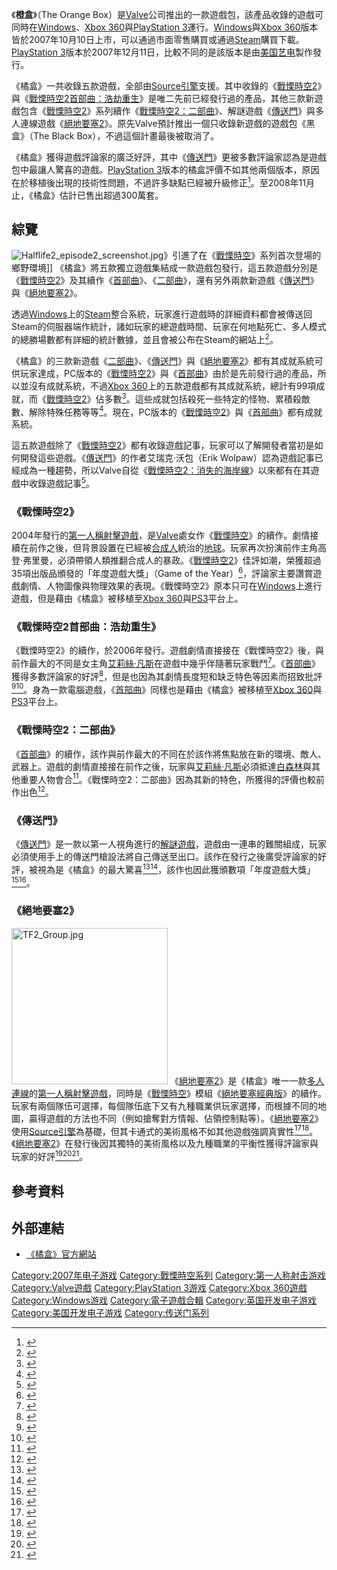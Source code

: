 {{noteTA
| G1=Games
| G2=HalfLife
}}
{{Infobox VG
| title = 橙盒
| image = File:《橙盒》游戏外包装.jpg
| developer = [[Valve|Valve]]
| publisher = [[美国艺电|美国艺电]]（零售）<br />[[Valve|Valve]]（Steam）
| designer=
| engine = [[Source引擎|Source引擎]]
| released = {{collapsible list|title=2007年10月10日|
'''Windows and Xbox 360'''{{Vgrelease|NA|2007年10月10日<ref>{{cite web |title=Pre-Purchase The Orange Box, Play Team Fortress 2 Next Week |last=Twelker |first=Eric |url=http://www.steampowered.com/v/index.php?area=news&id=1186&cc=US |publisher=[[Steam_(content_delivery)|Steam]] |date=2007-09-06 |accessdate=2010-04-17 |archive-date=2008-04-04 |archive-url=https://web.archive.org/web/20080404070842/http://www.steampowered.com/v/index.php?area=news&id=1186&cc=US |dead-url=no }}</ref><ref>{{cite web |title=Valve Uncrates The Orange Box |last=Twelker |first=Eric |url=http://www.steampowered.com/v/index.php?area=news&archive=yes&id=1237&cc=US |publisher=[[Steam_(content_delivery)|Steam]] |date=2007-10-10 |accessdate=2010-04-17 |archive-date=2007-10-16 |archive-url=https://web.archive.org/web/20071016123427/http://steampowered.com/v/index.php?area=news&archive=yes&id=1237&cc=US |dead-url=no }}</ref>|EU|2007年10月19日<ref>{{cite web | url = http://xbox360.ign.com/objects/830/830467.html | title = IGN: The Orange Box | publisher = [[IGN|IGN]] | accessdate = 2010-04-17 | archive-date = 2012-03-21 | archive-url = https://web.archive.org/web/20120321001034/http://xbox360.ign.com/objects/830/830467.html | dead-url = no }}</ref>|AU|2007年10月25日<ref>{{cite web | url = http://www.gamespot.com/news/6181441.html | title = AU Shippin' Out October 25-October 26: Eye of Judgement, The Orange Box and SWAT | publisher = [[GameSpot|GameSpot]] | date =2007-10-22 | accessdate =2010-04-17 | first = James | last = Kozanecki}}</ref>}}'''Windows'''<small>（下載）</small><br />2007年10月9日<ref>{{cite web | url = http://www.tgdaily.com/content/view/34289/98/ | title = Orange Box opens up on Steam | publisher = TGDaily | first = Mark | last = Raby | date = 2008-10-10 | accessdate = 2010-04-17 | archive-date = 2007-12-12 | archive-url = https://web.archive.org/web/20071212165741/http://www.tgdaily.com/content/view/34289/98/ | dead-url = no }}</ref><br />
'''PlayStation 3'''<small>（零售）</small>{{Vgrelease|NA|2007年12月11日|EU|2007年12月11日<ref name="europe11">{{cite web|url=http://www.gamespot.com/ps3/action/halflife2episode2/news.html?sid=6183640&tag=newlyadded;title;1|last=Magrino|first=Tom|title=PS3 Orange Box pops top Dec. 11|publisher=[[GameSpot|GameSpot]]|accessdate=2007-12-10|date=2010-04-17|archive-date=2012-02-12|archive-url=https://www.webcitation.org/65OgncjA8?url=http://www.gamespot.com/news/ps3-orange-box-pops-top-dec-11-6183640|dead-url=no}}</ref>|AU|2007年12月20日<ref>{{cite web | url = http://au.ps3.ign.com/objects/743/743925.html | title = IGN The Orange Box (PS3) | publisher = [[IGN|IGN]] | accessdate = 2010-04-17 | archive-date = 2012-03-28 | archive-url = https://web.archive.org/web/20120328065918/http://au.ps3.ign.com/objects/743/743925.html | dead-url = yes }}</ref>}}
}}
| genre = [[第一人称射击|第一人称射击]]
| modes = [[单人游戏|单人游戏]]、[[多人遊戲|多人遊戲]]
| platforms = [[个人电脑|PC]]、[[Xbox_360|Xbox 360]]、[[PlayStation_3|PlayStation 3]]、[[Mac_OS_X|Mac OS X]]
}}

《'''橙盒'''》（The Orange Box）是[[Valve|Valve]]公司推出的一款遊戲包，該產品收錄的遊戲可同時在[[Windows|Windows]]、[[Xbox_360|Xbox 360]]與[[PlayStation_3|PlayStation 3]]運行。[[Windows|Windows]]與[[Xbox_360|Xbox 360]]版本皆於2007年10月10日上市，可以通過市面零售購買或通過[[Steam|Steam]]購買下載。[[PlayStation_3|PlayStation 3]]版本於2007年12月11日，比較不同的是該版本是由[[美国艺电|美国艺电]]製作發行。

《橘盒》一共收錄五款遊戲，全部由[[Source引擎|Source引擎]]支援。其中收錄的《[[戰慄時空2|戰慄時空2]]》與《[[戰慄時空2首部曲：浩劫重生|戰慄時空2首部曲：浩劫重生]]》是唯二先前已經發行過的產品，其他三款新遊戲包含《[[戰慄時空2|戰慄時空2]]》系列續作《[[戰慄時空2：二部曲|戰慄時空2：二部曲]]》、解謎遊戲《[[傳送門|傳送門]]》與多人連線遊戲《[[絕地要塞2|絕地要塞2]]》。原先Valve預計推出一個只收錄新遊戲的遊戲包《黑盒》（The Black Box），不過這個計畫最後被取消了。

《橘盒》獲得遊戲評論家的廣泛好評，其中《[[傳送門|傳送門]]》更被多數評論家認為是遊戲包中最讓人驚喜的遊戲。[[PlayStation_3|PlayStation 3]]版本的橘盒評價不如其他兩個版本，原因在於移植後出現的技術性問題，不過許多缺點已經被升級修正<ref>{{cite web | url = http://www.shacknews.com/onearticle.x/51865 | title = The Orange Box PS3 Patch Released | accessdate = 2010-04-16 | archive-date = 2013-07-12 | archive-url = https://www.webcitation.org/6I2ux6FmB?url=http://www.shacknews.com/article/51865/the-orange-box-ps3-patch | dead-url = no }}</ref>。至2008年11月止，《橘盒》估計已售出超過300萬套。

== 綜覽 ==
[[File:Halflife2_episode2_screenshot.jpg|left]]》引進了在《[[戰慄時空|戰慄時空]]》系列首次登場的鄉野環境]]
《橘盒》將五款獨立遊戲集結成一款遊戲包發行，這五款遊戲分別是《[[戰慄時空2|戰慄時空2]]》及其續作《[[戰慄時空2首部曲：浩劫重生|首部曲]]》、《[[戰慄時空2：二部曲|二部曲]]》，還有另外兩款新遊戲《[[傳送門|傳送門]]》與《[[絕地要塞2|絕地要塞2]]》。

透過[[Windows|Windows]]上的[[Steam|Steam]]整合系統，玩家進行遊戲時的詳細資料都會被傳送回Steam的伺服器端作統計，諸如玩家的總遊戲時間、玩家在何地點死亡、多人模式的總勝場數都有詳細的統計數據，並且會被公布在Steam的網站上<ref>{{cite web |title=Game and Player Statistics |url=http://www.steampowered.com/v/index.php?area=stats |publisher=[[Valve|Valve]] |date= |accessdate=2010-04-18 |archive-date=2012-03-02 |archive-url=https://www.webcitation.org/65rbu6KoW?url=http://store.steampowered.com/stats/ |dead-url=no }}</ref>。

《橘盒》的三款新遊戲《[[戰慄時空2：二部曲|二部曲]]》、《[[傳送門|傳送門]]》與《[[絕地要塞2|絕地要塞2]]》都有其成就系統可供玩家達成，PC版本的《[[戰慄時空2|戰慄時空2]]》與《[[戰慄時空2首部曲：浩劫重生|首部曲]]》由於是先前發行過的產品，所以並沒有成就系統，不過[[Xbox_360|Xbox 360]]上的五款遊戲都有其成就系統，總計有99項成就，而《[[戰慄時空2|戰慄時空2]]》佔多數<ref>{{cite web |last=Pigna |first=Kris |date=2007-11-09 |url=http://www.1up.com/do/newsStory?cId=3162696 |publisher=[[1Up.com|1Up.com]] |title=99 Achievements in The Orange Box |accessdate=2010-04-18 |archive-date=2007-10-19 |archive-url=https://web.archive.org/web/20071019164227/http://www.1up.com/do/newsStory?cId=3162696 |dead-url=no }}</ref>。這些成就包括殺死一些特定的怪物、累積殺敵數、解除特殊任務等等<ref>{{cite web|url=http://www.xbox360achievements.org/achievements.php?gameID=308|title=Achievements: Half Life 2: The Orange Box|publisher=X360a.org|accessdate=2010-04-18|archive-date=2012-03-18|archive-url=https://web.archive.org/web/20120318112307/http://www.xbox360achievements.org/achievements.php?gameID=308|dead-url=no}}</ref>。現在，PC版本的《[[戰慄時空2|戰慄時空2]]》與《[[戰慄時空2首部曲：浩劫重生|首部曲]]》都有成就系統。

這五款遊戲除了《[[戰慄時空2|戰慄時空2]]》都有收錄遊戲記事，玩家可以了解開發者當初是如何開發這些遊戲。《[[傳送門|傳送門]]》的作者艾瑞克·沃包（Erik Wolpaw）認為遊戲記事已經成為一種趨勢，所以Valve自從《[[戰慄時空2：消失的海岸線|戰慄時空2：消失的海岸線]]》以來都有在其遊戲中收錄遊戲記事<ref>{{cite web | url = http://www.gamasutra.com/view/feature/3585/still_alive_kim_swift_and_erik_.php?page=7 | title = Still Alive: Kim Swift And Erik Wolpaw Talk Portal | publisher = [[Gamasutra|Gamasutra]] | date = 2008-03-25 | accessdate = 2010-04-18 | first = Brandon | last = Sheffield | archive-date = 2021-01-24 | archive-url = https://web.archive.org/web/20210124032133/https://www.gamasutra.com/view/feature/3585/still_alive_kim_swift_and_erik_.php?page=7 | dead-url = no }}</ref>。

=== 《戰慄時空2》 ===
2004年發行的[[第一人稱射擊遊戲|第一人稱射擊遊戲]]，是[[Valve|Valve]]處女作《[[戰慄時空|戰慄時空]]》的續作。劇情接續在前作之後，但背景設置在已經被[[合成人|合成人]]統治的[[地球|地球]]。玩家再次扮演前作主角高登·弗里曼，必須帶領人類推翻合成人的暴政。《[[戰慄時空2|戰慄時空2]]》佳評如潮，榮獲超過35項出版品頒發的「年度遊戲大獎」（Game of the Year）<ref>{{cite web| url = http://www.valvesoftware.com/awards.html| publisher = [[Valve|Valve]]| title = Valve Awards| accessdate = 2010-04-18| archive-date = 2012-10-16| archive-url = https://www.webcitation.org/6BSE3g0eh?url=http://www.valvesoftware.com/awards.html| dead-url = no}}</ref>，評論家主要讚賞遊戲劇情、人物圖像與物理效果的表現。《戰慄時空2》原本只可在[[Windows|Windows]]上進行遊戲，但是藉由《橘盒》被移植至[[Xbox_360|Xbox 360]]與[[PS3|PS3]]平台上。

=== 《戰慄時空2首部曲：浩劫重生》 ===
《戰慄時空2》的續作，於2006年發行。遊戲劇情直接接在《戰慄時空2》後，與前作最大的不同是女主角[[艾莉絲·凡斯|艾莉絲·凡斯]]在遊戲中幾乎伴隨著玩家戰鬥<ref>{{cite web| url=http://www.1up.com/do/feature?cId=3143168| title=''Half-Life 2: Episode One'' Preview| publisher=[[1UP.com|1UP.com]]| accessdate=2010-04-18| archive-date=2006-01-28| archive-url=https://web.archive.org/web/20060128222922/http://1up.com/do/feature?cId=3143168| dead-url=no}}</ref>。《[[戰慄時空2首部曲：浩劫重生|首部曲]]》獲得多數評論家的好評<ref>{{cite web | url=http://www.gamerankings.com/htmlpages2/927314.asp?q=episode%20one | title=Half-Life 2: Episode One Reviews | publisher=[[Game_Rankings|Game Rankings]] | accessdate=2010-04-18 | archive-date=2007-10-17 | archive-url=https://web.archive.org/web/20071017212727/http://www.gamerankings.com/htmlpages2/927314.asp?q=episode%20one | dead-url=no }}</ref>，但是也因為其劇情長度短和缺乏特色等因素而招致批評<ref>{{cite web|last=Jojic|first=Uros|url=http://www.actiontrip.com/reviews/halflife2episodeone.phtml|title=Half-Life 2: Episode One Review|publisher=ActionTrip|date=2006-06-07|accessdate=2010-04-18|deadurl=yes|archiveurl=https://web.archive.org/web/20110404081544/http://www.actiontrip.com/reviews/halflife2episodeone.phtml|archivedate=2011-04-04}}</ref><ref>{{cite web|first=Colin |url=http://www.gamerevolution.com/review/pc/half_life_2_aftermath |title=Episode One review |publisher=Game Revolution |date=2006-06-21 |accessdate=2010-04-18 |deadurl=yes |archiveurl=https://web.archive.org/web/20070927234925/http://www.gamerevolution.com/review/pc/half_life_2_aftermath |archivedate=2007-09-27 }}</ref>。身為一款電腦遊戲，《[[戰慄時空2首部曲：浩劫重生|首部曲]]》同樣也是藉由《橘盒》被移植至[[Xbox_360|Xbox 360]]與[[PS3|PS3]]平台上。

=== 《戰慄時空2：二部曲》 ===
《[[戰慄時空2首部曲：浩劫重生|首部曲]]》的續作，該作與前作最大的不同在於該作將焦點放在新的環境、敵人、武器上。遊戲的劇情直接接在前作之後，玩家與[[艾莉絲·凡斯|艾莉絲·凡斯]]必須抵達[[白森林|白森林]]與其他重要人物會合<ref>{{cite web |last=Bramwell |first=Tom |date=2006-06-06 |url=http://www.eurogamer.net/article.php?article_id=65345&page=1 |publisher=[[Eurogamer|Eurogamer]] |title=Opening the Valve |accessdate=2010-04-18 |archive-date=2013-06-27 |archive-url=https://www.webcitation.org/6Hfz1Btza?url=http://www.eurogamer.net/articles/i_valve_060606 |dead-url=no }}</ref>。《戰慄時空2：二部曲》因為其新的特色，所獲得的評價也較前作出色<ref>{{cite web |url=http://www.metacritic.com/games/platforms/pc/halflife2episode2 |title=Half-Life 2: Episode Two  (pc: 2007): Reviews |accessdate=2010-04-18 |publisher=[[Metacritic|Metacritic]] |archive-date=2010-02-23 |archive-url=https://web.archive.org/web/20100223182251/http://www.metacritic.com/games/platforms/pc/halflife2episode2 |dead-url=no }}</ref>。

=== 《傳送門》 ===
《[[傳送門|傳送門]]》是一款以第一人視角進行的[[解謎遊戲|解謎遊戲]]，遊戲由一連串的難關組成，玩家必須使用手上的傳送門槍設法將自己傳送至出口。該作在發行之後廣受評論家的好評，被視為是《橘盒》的最大驚喜<ref>{{cite web |url=http://www.gamerankings.com/htmlpages2/934386.asp |title=Portal Reviews (PC) |accessdate=2010-04-18 |publisher=[[Game_Rankings|Game Rankings]] |archive-date=2008-12-21 |archive-url=https://web.archive.org/web/20081221045151/http://www.gamerankings.com/htmlpages2/934386.asp |dead-url=no }}</ref><ref>{{cite web |url=http://www.metacritic.com/games/platforms/pc/portal |title=Portal  (pc: 2007): Reviews |accessdate=2010-04-18 |publisher=[[Metacritic|Metacritic]] |archive-date=2011-08-19 |archive-url=https://www.webcitation.org/613Kddcku?url=http://www.metacritic.com/game/pc/portal |dead-url=no }}</ref>，該作也因此獲頒數項「年度遊戲大獎」<ref>{{cite web|url=http://www.abc.net.au/tv/goodgame/stories/s2115530.htm|title=Game of the Year — Portal|publisher=Australian Broadcasting Corporation|date=2007-12-12|accessdate=2010-04-18|archive-date=2011-01-28|archive-url=https://www.webcitation.org/5w4mVTcFo?url=http://www.abc.net.au/tv/goodgame/stories/s2115530.htm|dead-url=no}}</ref><ref>{{cite web|url=http://www.shacknews.com/featuredarticle.x?id=725|title=Game of the Year Awards 2007|publisher=Shacknews|date=2008-01-04|accessdate=2010-04-18|archive-date=2009-02-04|archive-url=https://web.archive.org/web/20090204201143/http://www.shacknews.com/featuredarticle.x?id=725|dead-url=no}}</ref>。

=== 《絕地要塞2》 ===
[[File:TF2_Group.jpg|250px]]
《[[絕地要塞2|絕地要塞2]]》是《橘盒》唯一一款[[多人游戏|多人連線]]的[[第一人稱射擊遊戲|第一人稱射擊遊戲]]，同時是《[[戰慄時空|戰慄時空]]》模組《[[絕地要塞經典版|絕地要塞經典版]]》的續作。玩家有兩個隊伍可選擇，每個隊伍底下又有九種職業供玩家選擇，而根據不同的地圖，贏得遊戲的方法也不同（例如搶奪對方情報、佔領控制點等）。《[[絕地要塞2|絕地要塞2]]》使用[[Source引擎|Source引擎]]為基礎，但其卡通式的美術風格不如其他遊戲強調真實性<ref>{{cite web|last=Ocampo|first=Jason|url=http://gamespot.com/xbox360/action/halflife2episode2/news.html?sid=6154006|title=''Half-Life 2: Episode Two'' - The Return of ''Team Fortress 2'' and Other Surprises|date=2006-07-13|publisher=[[GameSpot|GameSpot]]|accessdate=2010-04-18|archive-date=2008-12-07|archive-url=https://web.archive.org/web/20081207195419/http://www.gamespot.com/xbox360/action/halflife2episode2/news.html?sid=6154006|dead-url=yes}}</ref><ref>{{cite web|url=http://www.gameinformer.com/News/Story/200703/N07.0328.1722.34101.htm|publisher=Game Informer|title=''Team Fortress 2'' Hands-On Preview|last=Berghammer|first=Billy|date=2007-03-28|accessdate=2010-04-18|archive-date=2007-04-06|archive-url=https://web.archive.org/web/20070406033849/http://www.gameinformer.com/News/Story/200703/N07.0328.1722.34101.htm|dead-url=yes}}</ref>。《[[絕地要塞2|絕地要塞2]]》在發行後因其獨特的美術風格以及九種職業的平衡性獲得評論家與玩家的好評<ref>{{cite web|url=http://www.metacritic.com/games/platforms/pc/teamfortress2|title=Metacritic: ''Team Fortress 2 (pc: 2007): Reviews|publisher=[[Metacritic|Metacritic]]|accessdate=2010-04-18|archive-date=2010-02-11|archive-url=https://web.archive.org/web/20100211114439/http://www.metacritic.com/games/platforms/pc/teamfortress2|dead-url=no}}</ref><ref>{{Cite web | url = http://www.computerandvideogames.com/article.php?id=173003 | title = PC Review: ''Team Fortress 2'' | last = Francis | first = Tom | publisher = ComputerAndVideoGames.com | work = [[PC_Gamer|PC Gamer UK]] | date = 2007-10-10 | access-date = 2010-04-18 | archive-url = https://web.archive.org/web/20071011063436/http://computerandvideogames.com/article.php?id=173003 | archive-date = 2007-10-11 | dead-url = yes }}</ref><ref name="GamePro">{{cite web|url=http://gamepro.com/microsoft/xbox360/games/reviews/139449.shtml|title=Review: Half-Life 2: The Orange Box|last=Burt|first=Andy|date=2007-10-10|publisher=[[GamePro|GamePro]]|accessdate=2010-04-18|archive-date=2007-10-11|archive-url=https://web.archive.org/web/20071011012505/http://gamepro.com/microsoft/xbox360/games/reviews/139449.shtml|dead-url=no}}</ref>。

== 參考資料 ==
{{reflist|30em}}

== 外部連結 ==
*{{en}} [http://orange.half-life2.com/ 《橘盒》官方網站] {{Wayback|url=http://orange.half-life2.com/ |date=20140703175719 }}

{{半条命}}
{{传送门系列}}

{{维尔福公司}}
{{DEFAULTSORT:Orange Box}}
[[Category:2007年电子游戏|Category:2007年电子游戏]]
[[Category:戰慄時空系列|Category:戰慄時空系列]]
[[Category:第一人称射击游戏|Category:第一人称射击游戏]]
[[Category:Valve遊戲|Category:Valve遊戲]]
[[Category:PlayStation_3游戏|Category:PlayStation 3游戏]]
[[Category:Xbox_360遊戲|Category:Xbox 360遊戲]]
[[Category:Windows游戏|Category:Windows游戏]]
[[Category:電子遊戲合輯|Category:電子遊戲合輯]]
[[Category:英国开发电子游戏|Category:英国开发电子游戏]]
[[Category:美国开发电子游戏|Category:美国开发电子游戏]]
[[Category:传送门系列|Category:传送门系列]]